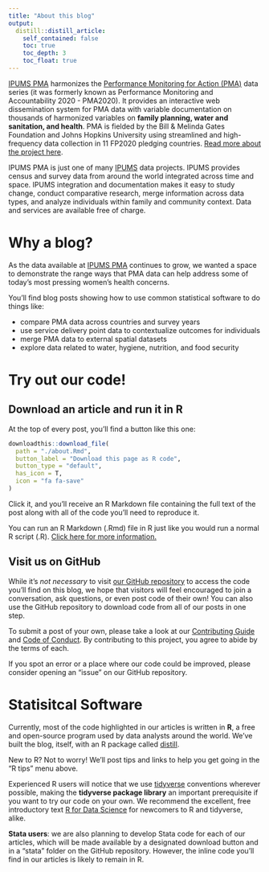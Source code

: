 ```yaml
---
title: "About this blog"
output:
  distill::distill_article:
    self_contained: false
    toc: true
    toc_depth: 3
    toc_float: true
---
```


[IPUMS PMA](https://pma.ipums.org) harmonizes the [Performance Monitoring for Action (PMA)](https://www.pmadata.org/) data series (it was formerly known as Performance Monitoring and Accountability 2020 - PMA2020). It provides an interactive web dissemination system for PMA data with variable documentation on thousands of harmonized variables on **family planning, water and sanitation, and health**. PMA is fielded by the Bill & Melinda Gates Foundation and Johns Hopkins University using streamlined and high-frequency data collection in 11 FP2020 pledging countries. [Read more about the project here](https://pma.ipums.org/pma/about.shtml).

IPUMS PMA is just one of many [IPUMS](https://ipums.org/) data projects. IPUMS provides census and survey data from around the world integrated across time and space. IPUMS integration and documentation makes it easy to study change, conduct comparative research, merge information across data types, and analyze individuals within family and community context. Data and services are available free of charge.

# Why a blog?

As the data available at [IPUMS PMA](https://pma.ipums.org) continues to grow, we wanted a space to demonstrate the range ways that PMA data can help address some of today's most pressing women's health concerns. 

You'll find blog posts showing how to use common statistical software to do things like: 

  * compare PMA data across countries and survey years
  * use service delivery point data to contextualize outcomes for individuals
  * merge PMA data to external spatial datasets 
  * explore data related to water, hygiene, nutrition, and food security

# Try out our code!

## Download an article and run it in R

At the top of every post, you'll find a button like this one:

```r
downloadthis::download_file(
  path = "./about.Rmd",
  button_label = "Download this page as R code",
  button_type = "default",
  has_icon = T,
  icon = "fa fa-save"
)
```

Click it, and you'll receive an R Markdown file containing the full text of the post along with all of the code you'll need to reproduce it.

<aside>
You can run an R Markdown (.Rmd) file in R just like you would run a normal R script (.R). <a href="https://rmarkdown.rstudio.com/lesson-1.html">Click here for more information.</a>
</aside>

## Visit us on GitHub 

While it's *not necessary* to visit [our GitHub repository](https://github.com/matt-gunther/pma-data-hub) to access the code you'll find on this blog, we hope that visitors will feel encouraged to join a conversation, ask questions, or even post code of their own! You can also use the GitHub repository to download code from all of our posts in one step.

To submit a post of your own, please take a look at our [Contributing Guide](CONTRIBUTING.html) and [Code of Conduct](CODE_OF_CONDUCT.html). By contributing to this project, you agree to abide by the terms of each.

If you spot an error or a place where our code could be improved, please consider opening an "issue" on our GitHub repository.

# Statisitcal Software

Currently, most of the code highlighted in our articles is written in **R**, a free and open-source program used by data analysts around the world. We've built the blog, itself, with an R package called [distill](https://rstudio.github.io/distill/). 

<aside>
New to R? Not to worry! We'll post tips and links to help you get going in the "R tips" menu above.
</aside>

Experienced R users will notice that we use [tidyverse](https://tidyverse.tidyverse.org/) conventions wherever possible, making the **tidyverse package library** an important prerequisite if you want to try our code on your own. We recommend the excellent, free introductory text [R for Data Science](https://r4ds.had.co.nz/index.html) for newcomers to R and tidyverse, alike. 

**Stata users**: we are also planning to develop Stata code for each of our articles, which will be made available by a designated download button and in a "stata" folder on the GitHub repository. However, the inline code you'll find in our articles is likely to remain in R.
